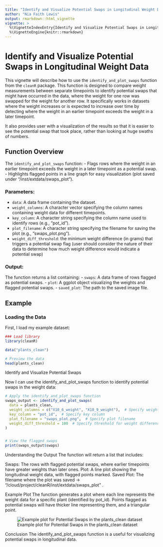```yaml
---
title: "Identify and Visualize Potential Swaps in Longitudinal Weight Data"
author: "Nia Faith Lewis"
output: rmarkdown::html_vignette
vignette: >
  %\VignetteIndexEntry{Identify and Visualize Potential Swaps in Longitudinal Weight Data}
  %\VignetteEngine{knitr::rmarkdown}
---
```


# Identify and Visualize Potential Swaps in Longitudinal Weight Data

This vignette will describe how to use the `identify_and_plot_swaps` function from the `cleanR` package. This function is designed to compare weight measurements between separate timepoints to identify potential swaps that might have occurred in the data, where the weight for one row was swapped for the weight for another row. It specifically works in datasets where the weight increases or is expected to increase over time by detecting where the weight in an earlier timepoint exceeds the weight in a later timepoint. 

It also provides user with a visualization of the results so that it is easier to see the potential swap that took place, rather than looking at huge swaths of numbers. 



## Function Overview

The `identify_and_plot_swaps` function:
- Flags rows where the weight in an earlier timepoint exceeds the weight in a later timepoint as a potential swap.
- Highlights flagged points in a line graph for easy visualization (plot saved under "/inst/extdata/swaps_plot").

### Parameters:
- `data`: A data frame containing the dataset.
- `weight_columns`: A character vector specifying the column names containing weight data for different timepoints.
- `key_column`: A character string specifying the column name used to identify rows (e.g., "pot_id").
- `plot_filename`: A character string specifying the filename for saving the plot (e.g., "swaps_plot.png").
- `weight_diff_threshold`: the minimum weight difference (in grams) that triggers a potential swap flag (user should consider the nature of their data to determine how much weight difference would indicate a potential swap)


### Output:
The function returns a list containing:
- `swaps`: A data frame of rows flagged as potential swaps.
- `plot`: A ggplot object visualizing the weights and flagged potential swaps.
- `saved_plot`: The path to the saved image file.

## Example

### Loading the Data

First, I load my example dataset:

```r
### Load library
library(cleanR)

data("plants_clean")

# Preview the data
head(plants_clean)
```

Identify and Visualize Potential Swaps

Now I can use the identify_and_plot_swaps function to identify potential swaps in the weight data:
```r
# Apply the identify_and_plot_swaps function
swaps_output <- identify_and_plot_swaps(
  data = plants_clean,
  weight_columns = c("X10_6_weight", "X10_9_weight"),  # Specify weight columns
  key_column = "pot_id",  # Specify key column
  plot_filename = "swaps_plot.png",  # Specify plot filename
  weight_diff_threshold = 100  # Specify threshold for weight difference to flag swaps
)


# View the flagged swaps
print(swaps_output$swaps)
```
Understanding the Output
The function will return a list that includes:

Swaps: The rows with flagged potential swaps, where earlier timepoints have greater weights than later ones.
Plot: A line plot showing the longitudinal weight data, with flagged points marked.
Saved Plot: The filename where the plot was saved -> "/cloud/project/cleanR/inst/extdata/swaps_plot" .

Example Plot
The function generates a plot where each line represents the weight data for a specific plant (identified by pot_id). Points flagged as potential swaps will have thicker line representing them, and a triangular point. 

![Example plot for Potential Swaps in the plants_clean dataset](/cloud/project/cleanR/inst/extdata/swaps_plot.png)

Conclusion
The identify_and_plot_swaps function is a useful for visualizing potential swaps in longitudinal data. 
